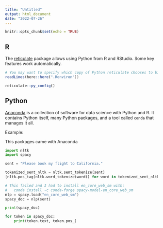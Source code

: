 ```yaml
---
title: "Untitled"
output: html_document
date: "2022-07-26"
---
```


```r
knitr::opts_chunk$set(echo = TRUE)
```

## R

The [reticulate](https://rstudio.github.io/reticulate/) package allows using
Python from R and RStudio. Some key features work automatically.

```r
# You may want to specify which copy of Python reticulate chooses to bind to
readLines(here::here(".Renviron"))

reticulate::py_config()
```

## Python

[Anaconda](https://docs.continuum.io/anaconda/) is a collection of software for
data science with Python and R. It contains Python itself, many Python packages,
and a tool called `conda` that manages it all.

Example:

This packages came with Anaconda

```python
import nltk
import spacy
```

```python
sent = "Please book my flight to California."

tokenized_sent_nltk = nltk.sent_tokenize(sent)
[nltk.pos_tag(nltk.word_tokenize(word)) for word in tokenized_sent_nltk]

# This failed and I had to install en_core_web_sm with:
#   conda install -c conda-forge spacy-model-en_core_web_sm
nlp = spacy.load("en_core_web_sm")
spacy_doc = nlp(sent)

print(spacy_doc)

for token in spacy_doc:
    print(token.text, token.pos_)
```
